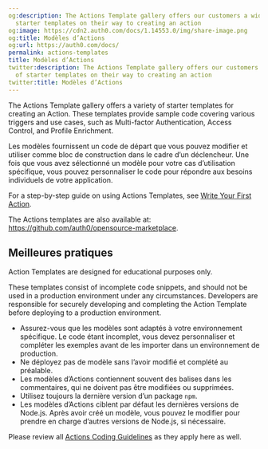 ```yaml
---
og:description: The Actions Template gallery offers our customers a wide variety of
  starter templates on their way to creating an action
og:image: https://cdn2.auth0.com/docs/1.14553.0/img/share-image.png
og:title: Modèles d’Actions
og:url: https://auth0.com/docs/
permalink: actions-templates
title: Modèles d’Actions
twitter:description: The Actions Template gallery offers our customers a wide variety
  of starter templates on their way to creating an action
twitter:title: Modèles d’Actions
---
```


The Actions Template gallery offers a variety of starter templates for creating an Action. These templates provide sample code covering various triggers and use cases, such as <Tooltip tip="Multi-factor authentication (MFA): User authentication process that uses a factor in addition to username and password such as a code via SMS." cta="View Glossary" href="/docs/glossary?term=Multi-factor+Authentication">Multi-factor Authentication</Tooltip>, Access Control, and Profile Enrichment.

Les modèles fournissent un code de départ que vous pouvez modifier et utiliser comme bloc de construction dans le cadre d’un déclencheur. Une fois que vous avez sélectionné un modèle pour votre cas d’utilisation spécifique, vous pouvez personnaliser le code pour répondre aux besoins individuels de votre application.

For a step-by-step guide on using Actions Templates, see [Write Your First Action](/docs/customize/actions/write-your-first-action).

<Callout icon="file-lines" color="#0EA5E9" iconType="regular">

The Actions templates are also available at: https://github.com/auth0/opensource-marketplace.

</Callout>

## Meilleures pratiques

<Callout icon="file-lines" color="#0EA5E9" iconType="regular">

Action Templates are designed for educational purposes only.

These templates consist of incomplete code snippets, and should not be used in a production environment under any circumstances. Developers are responsible for securely developing and completing the Action Template before deploying to a production environment.

</Callout>

* Assurez-vous que les modèles sont adaptés à votre environnement spécifique. Le code étant incomplet, vous devez personnaliser et compléter les exemples avant de les importer dans un environnement de production.
* Ne déployez pas de modèle sans l’avoir modifié et complété au préalable.
* Les modèles d’Actions contiennent souvent des balises dans les commentaires, qui ne doivent pas être modifiées ou supprimées.
* Utilisez toujours la dernière version d’un package `npm`.
* Les modèles d’Actions ciblent par défaut les dernières versions de Node.js. Après avoir créé un modèle, vous pouvez le modifier pour prendre en charge d’autres versions de Node.js, si nécessaire.

Please review all [Actions Coding Guidelines](/docs/customize/actions/action-coding-guidelines) as they apply here as well.